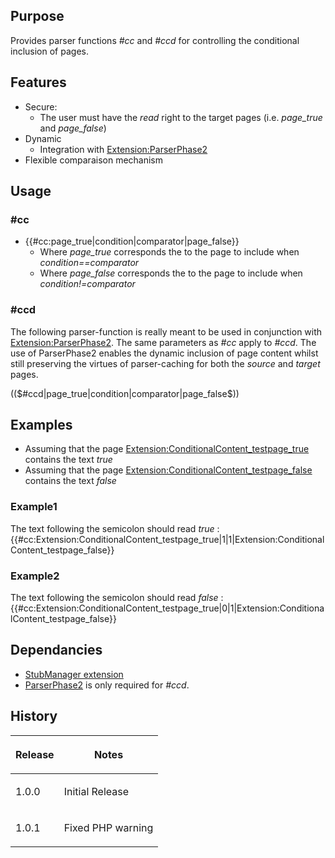 {{Extension
|name        = ConditionalContent
|status      = beta
|type        = Parser
|author      = [[user:jldupont|Jean-Lou Dupont]]
|image       =
|version     = 1.0.1
|update      =
|mediawiki   = 1.11
|download    = [http://mediawiki.googlecode.com/svn/trunk/extensions/ConditionalContent SVN]
|readme      =
|changelog   = See SVN ($Id: ConditionalContent.doc.wikitext 807 2008-01-02 20:30:46Z jeanlou.dupont $)
|description = 
|parameters  =
|rights      =
|example     =
}}
== Purpose==
Provides parser functions ''#cc'' and ''#ccd'' for controlling the conditional inclusion of pages. 

== Features ==
* Secure: 
** The user must have the ''read'' right to the target pages (i.e. ''page_true'' and ''page_false'')
* Dynamic
** Integration with [[Extension:ParserPhase2]]
* Flexible comparaison mechanism

== Usage ==
=== #cc ===
* <nowiki>{{#cc:page_true|condition|comparator|page_false}}</nowiki>
** Where ''page_true'' corresponds the to the page to include when ''condition==comparator''
** Where ''page_false'' corresponds the to the page to include when ''condition!=comparator''

=== #ccd ===
The following parser-function is really meant to be used in conjunction with [[Extension:ParserPhase2]]. The same parameters as ''#cc'' apply to ''#ccd''.
The use of ParserPhase2 enables the dynamic inclusion of page content whilst still preserving the virtues of parser-caching for both the ''source'' and ''target'' pages.

<nowiki>(($#ccd|page_true|condition|comparator|page_false$))</nowiki>

== Examples ==
* Assuming that the page [[Extension:ConditionalContent_testpage_true]] contains the text ''true''
* Assuming that the page [[Extension:ConditionalContent_testpage_false]] contains the text ''false''

=== Example1 ===
The text following the semicolon should read ''true'' : {{#cc:Extension:ConditionalContent_testpage_true|1|1|Extension:ConditionalContent_testpage_false}}
=== Example2 ===
The text following the semicolon should read ''false'' : {{#cc:Extension:ConditionalContent_testpage_true|0|1|Extension:ConditionalContent_testpage_false}}

== Dependancies ==
* [[Extension:StubManager|StubManager extension]]
* [[Extension:ParserPhase2|ParserPhase2]] is only required for ''#ccd''. 

{{Pear|ConditionalContent}}

== History ==
{|border=1
! Release !! Notes
|-
| 1.0.0 || Initial Release
|-
| 1.0.1 || Fixed PHP warning
|}
